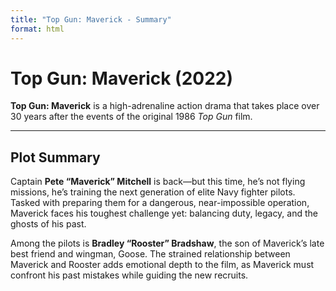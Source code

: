 ```yaml
---
title: "Top Gun: Maverick - Summary"
format: html
---
```


# Top Gun: Maverick (2022)

**Top Gun: Maverick** is a high-adrenaline action drama that takes place over 30 years after the events of the original 1986 *Top Gun* film.

---

## Plot Summary

Captain **Pete "Maverick" Mitchell** is back—but this time, he's not flying missions, he's training the next generation of elite Navy fighter pilots. Tasked with preparing them for a dangerous, near-impossible operation, Maverick faces his toughest challenge yet: balancing duty, legacy, and the ghosts of his past.

Among the pilots is **Bradley "Rooster" Bradshaw**, the son of Maverick’s late best friend and wingman, Goose. The strained relationship between Maverick and Rooster adds emotional depth to the film, as Maverick must confront his past mistakes while guiding the new recruits.
